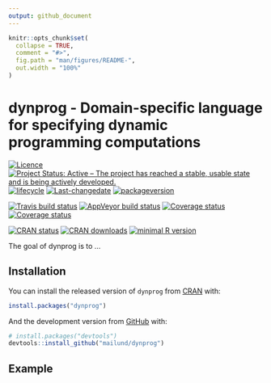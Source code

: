 ```yaml
---
output: github_document
---
```


<!-- README.md is generated from README.Rmd. Please edit that file -->

```r
knitr::opts_chunk$set(
  collapse = TRUE,
  comment = "#>",
  fig.path = "man/figures/README-",
  out.width = "100%"
)
```

# dynprog - Domain-specific language for specifying dynamic programming computations

[![Licence](https://img.shields.io/badge/licence-GPL--3-blue.svg)](https://www.gnu.org/licenses/gpl-3.0.en.html)
[![Project Status: Active – The project has reached a stable, usable state and is being actively developed.](http://www.repostatus.org/badges/latest/active.svg)](http://www.repostatus.org/#active)
[![lifecycle](http://img.shields.io/badge/lifecycle-experimental-orange.svg)](https://www.tidyverse.org/lifecycle/#experimental)
[![Last-changedate](https://img.shields.io/badge/last%20change-`r gsub('-', '--', Sys.Date())`-orange.svg)](/commits/master)
[![packageversion](https://img.shields.io/badge/Package%20version-0.0.0.9000-orange.svg?style=flat-square)](commits/master)

[![Travis build status](https://travis-ci.org/mailund/dynprog.svg?branch=master)](https://travis-ci.org/mailund/dynprog)
[![AppVeyor build status](https://ci.appveyor.com/api/projects/status/github/mailund/dynprog?branch=master&svg=true)](https://ci.appveyor.com/project/mailund/dynprog)
[![Coverage status](https://codecov.io/gh/mailund/dynprog/branch/master/graph/badge.svg)](https://codecov.io/github/mailund/dynprog?branch=master)
[![Coverage status](http://coveralls.io/repos/github/mailund/dynprog/badge.svg?branch=master)](https://coveralls.io/github/mailund/dynprog?branch=master)

[![CRAN status](http://www.r-pkg.org/badges/version/dynprog)](https://cran.r-project.org/package=dynprog)
[![CRAN downloads](http://cranlogs.r-pkg.org/badges/grand-total/dynprog)](https://cran.r-project.org/package=dynprog)
[![minimal R version](https://img.shields.io/badge/R-%E2%89%A53.1-blue.svg)](https://cran.r-project.org/)



The goal of dynprog is to ...

## Installation

You can install the released version of `dynprog` from [CRAN](https://CRAN.R-project.org) with:

``` r
install.packages("dynprog")
```

And the development version from [GitHub](https://github.com/) with:

``` r
# install.packages("devtools")
devtools::install_github("mailund/dynprog")
```
## Example

